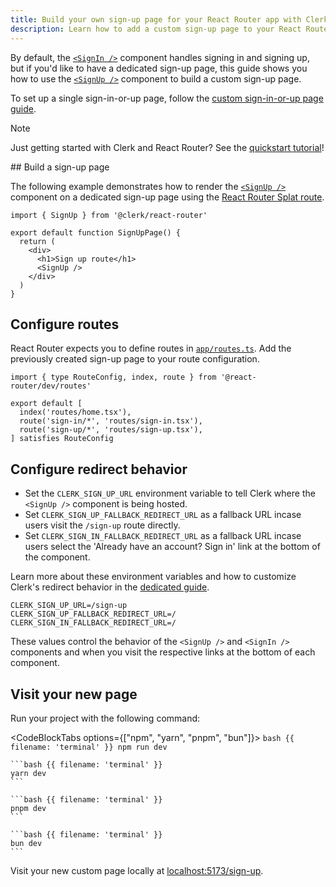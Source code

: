 ```yaml
---
title: Build your own sign-up page for your React Router app with Clerk
description: Learn how to add a custom sign-up page to your React Router app with Clerk's prebuilt components.
---
```


By default, the [`<SignIn />`](/docs/references/react-router/custom-sign-in-or-up-page) component handles signing in and signing up, but if you'd like to have a dedicated sign-up page, this guide shows you how to use the [`<SignUp />`](/docs/reference/general/components/authentication/sign-up) component to build a custom sign-up page.

To set up a single sign-in-or-up page, follow the [custom sign-in-or-up page guide](/docs/references/react-router/custom-sign-in-or-up-page).

> [!NOTE]
> Just getting started with Clerk and React Router? See the [quickstart tutorial](/docs/quickstarts/react-router)!

<Steps>
  ## Build a sign-up page

  The following example demonstrates how to render the [`<SignUp />`](/docs/reference/general/components/authentication/sign-up) component on a dedicated sign-up page using the [React Router Splat route](https://reactrouter.com/start/framework/routing#splats).

  ```tsx {{ filename: 'app/routes/sign-up.tsx' }}
  import { SignUp } from '@clerk/react-router'

  export default function SignUpPage() {
    return (
      <div>
        <h1>Sign up route</h1>
        <SignUp />
      </div>
    )
  }
  ```

  ## Configure routes

  React Router expects you to define routes in [`app/routes.ts`](https://reactrouter.com/start/framework/routing). Add the previously created sign-up page to your route configuration.

  ```tsx {{ filename: 'app/routes.ts', mark: [6] }}
  import { type RouteConfig, index, route } from '@react-router/dev/routes'

  export default [
    index('routes/home.tsx'),
    route('sign-in/*', 'routes/sign-in.tsx'),
    route('sign-up/*', 'routes/sign-up.tsx'),
  ] satisfies RouteConfig
  ```

  ## Configure redirect behavior

  - Set the `CLERK_SIGN_UP_URL` environment variable to tell Clerk where the `<SignUp />` component is being hosted.
  - Set `CLERK_SIGN_UP_FALLBACK_REDIRECT_URL` as a fallback URL incase users visit the `/sign-up` route directly.
  - Set `CLERK_SIGN_IN_FALLBACK_REDIRECT_URL` as a fallback URL incase users select the 'Already have an account? Sign in' link at the bottom of the component.

  Learn more about these environment variables and how to customize Clerk's redirect behavior in the [dedicated guide](/docs/guides/custom-redirects).

  ```env {{ filename: '.env' }}
  CLERK_SIGN_UP_URL=/sign-up
  CLERK_SIGN_UP_FALLBACK_REDIRECT_URL=/
  CLERK_SIGN_IN_FALLBACK_REDIRECT_URL=/
  ```

  These values control the behavior of the `<SignUp />` and `<SignIn />` components and when you visit the respective links at the bottom of each component.

  ## Visit your new page

  Run your project with the following command:

  <CodeBlockTabs options={["npm", "yarn", "pnpm", "bun"]}>
    ```bash {{ filename: 'terminal' }}
    npm run dev
    ```

    ```bash {{ filename: 'terminal' }}
    yarn dev
    ```

    ```bash {{ filename: 'terminal' }}
    pnpm dev
    ```

    ```bash {{ filename: 'terminal' }}
    bun dev
    ```
  </CodeBlockTabs>

  Visit your new custom page locally at [localhost:5173/sign-up](http://localhost:5173/sign-up).
</Steps>
